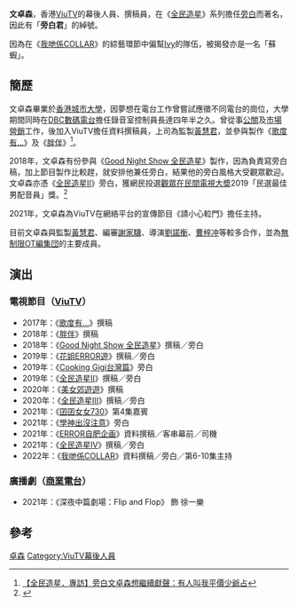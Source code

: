 {{藝人
| 姓名 = 文卓森
| 類型 = 幕後
| 圖片 = 
| 圖片簡介 = 
| 羅馬拼音 = 
| 英文名 = Sam Man
| 暱稱 = 旁白君、蘇蝦君
| 國籍 = {{CNHK}}
| 籍貫 = 
| 出生日期 = 1月23日
| 出生地點 = {{HKG-1959}}
| 教育程度 = [[香港城市大學|香港城市大學]]
| 母校 = 
| 語言 = 粵語、英語
| 職業 = {{hlist|撰稿員|旁白|主持}}
| 配偶 = 
| 兒女 = 一子
| 出道日期 = {{start date and age|2012}}
| 經紀公司 = [[MakerVille|MakerVille]]
| 相關團體 = [[ViuTV|ViuTV]]<br>[[DBC數碼電台|DBC數碼電台]]
| imdb = 
| 簽名 = 
}}'''文卓森'''，香港[[ViuTV|ViuTV]]的幕後人員、撰稿員，在《[[全民造星|全民造星]]》系列擔任[[旁白|旁白]]而著名，因此有「'''旁白君'''」的綽號。

因為在《[[我哋係COLLAR|我哋係COLLAR]]》的綜藝環節中偏幫[[蘇雅琳|Ivy]]的隊伍，被揭發亦是一名「蘇蝦」。

==簡歷==
文卓森畢業於[[香港城市大學|香港城市大學]]，因夢想在電台工作曾嘗試應徵不同電台的崗位，大學期間同時在[[DBC數碼電台|DBC數碼電台]]擔任錄音室控制員長達四年半之久。曾從事[[公關|公關]]及[[市場營銷|市場營銷]]工作，後加入ViuTV擔任資料撰稿員，上司為監製[[黃慧君|黃慧君]]，並參與製作《[[歌度有…|歌度有…]]》及《[[胖伴|胖伴]]》<ref>[https://www.hk01.com/%E5%8D%B3%E6%99%82%E5%A8%9B%E6%A8%82/246589/ 【全民造星．專訪】旁白文卓森想繼續獻聲：有人叫我平價少爺占]</ref>。

2018年，文卓森有份參與《[[Good_Night_Show_全民造星|Good Night Show 全民造星]]》製作，因為負責寫旁白稿，加上節目製作比較趕，就安排他兼任旁白，結果他的旁白風格大受觀眾歡迎。文卓森亦憑《[[全民造星II|全民造星II]]》旁白，獲網民投選[[觀眾在民間電視大奬|觀眾在民間電視大奬]]2019「民選最佳男配音員」獎。<ref>{{Cite web |url=https://www.singtao.ca/4683025/2020-12-25/post-ansonbean%e9%a0%90%e5%91%8a%e6%94%b9%e5%90%8danson%e8%95%89/?variant=zh-cn |title=Ansonbean预告改名Anson蕉 |access-date=2021-01-31 |archive-date=2020-12-26 |archive-url=https://web.archive.org/web/20201226123456/https://www.singtao.ca/4683025/2020-12-25/post-ansonbean%e9%a0%90%e5%91%8a%e6%94%b9%e5%90%8danson%e8%95%89/?variant=zh-cn |dead-url=no }}</ref>

2021年，文卓森為ViuTV在網絡平台的宣傳節目《請小心𨋢門》擔任主持。

目前文卓森與監製[[黃慧君|黃慧君]]、編審[[謝家驥|謝家驥]]、導演[[劉諾衡|劉諾衡]]、[[曹梓冲|曹梓冲]]等較多合作，並為[[無制限OT編集団|無制限OT編集団]]的主要成員。

==演出==
===電視節目（[[ViuTV|ViuTV]]）===
*2017年：《[[歌度有…|歌度有…]]》撰稿
*2018年：《[[胖伴|胖伴]]》撰稿
*2018年：《[[Good_Night_Show_全民造星|Good Night Show 全民造星]]》撰稿／旁白
*2019年：《[[花姐ERROR遊|花姐ERROR遊]]》撰稿／旁白
*2019年：《[[Cooking_Gigi台灣篇|Cooking Gigi台灣篇]]》旁白
*2019年：《[[全民造星II|全民造星II]]》撰稿／旁白
*2020年：《[[美女郊遊遊|美女郊遊遊]]》撰稿
*2020年：《[[全民造星III|全民造星III]]》撰稿／旁白
*2021年：《[[囝囝女女730|囝囝女女730]]》第4集嘉賓
*2021年：《[[學神出沒注意|學神出沒注意]]》旁白
*2021年：《[[ERROR自肥企画|ERROR自肥企画]]》資料撰稿／客串幕前／司機
*2021年：《[[全民造星IV|全民造星IV]]》撰稿／旁白
*2022年：《[[我哋係COLLAR|我哋係COLLAR]]》資料撰稿／旁白／第6-10集主持

=== 廣播劇（[[商業電台|商業電台]]） ===
*2021年：《{{link-yue|失眠藥}}深夜中篇劇場：Flip and Flop》 飾 徐一樂

==參考==
{{reflist}}
{{無制限OT編集団}}
[[Category:文姓|卓森]]
[[Category:ViuTV幕後人員|Category:ViuTV幕後人員]]